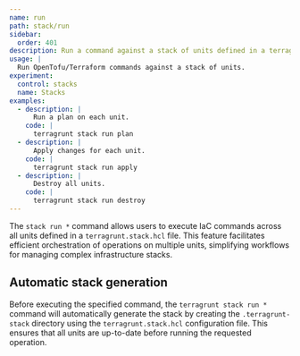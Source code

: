 ```yaml
---
name: run
path: stack/run
sidebar:
  order: 401
description: Run a command against a stack of units defined in a terragrunt.stack.hcl file.
usage: |
  Run OpenTofu/Terraform commands against a stack of units.
experiment:
  control: stacks
  name: Stacks
examples:
  - description: |
      Run a plan on each unit.
    code: |
      terragrunt stack run plan
  - description: |
      Apply changes for each unit.
    code: |
      terragrunt stack run apply
  - description: |
      Destroy all units.
    code: |
      terragrunt stack run destroy
---
```


The `stack run *` command allows users to execute IaC commands across all units defined in a `terragrunt.stack.hcl` file.
This feature facilitates efficient orchestration of operations on multiple units, simplifying workflows for managing complex infrastructure stacks.

## Automatic stack generation

Before executing the specified command, the `terragrunt stack run *` command will automatically generate the stack by creating
the `.terragrunt-stack` directory using the `terragrunt.stack.hcl` configuration file.
This ensures that all units are up-to-date before running the requested operation.
